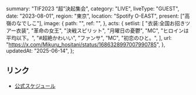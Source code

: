   summary: "TIF2023 “超”決起集会",
  category: "LIVE",
  liveType: "GUEST",
  date: "2023-08-01",
  region: "東京",
  location: "Spotify O-EAST",
  present: ["高嶺のなでしこ"],
  image: {
    path: "",
    ref: "",
  },
  acts: {
    setlist: [
      "衣装:全国お招きツアー衣装",
      "革命の女王",
      "決戦スピリット",
      "月曜日の憂鬱",
      "MC",
      "ヒロインは平均以下。",
      "#超絶かわいい",
      "ファンサ",
      "MC",
      "初恋のひと。",
    ],
    url: "https://x.com/Mikuru_hositani/status/1686328997007990785",
  },
  updatedAt: "2025-06-14",
};

## リンク

- [公式スケジュール](https://takanenonadeshiko.jp/?p=1083)
